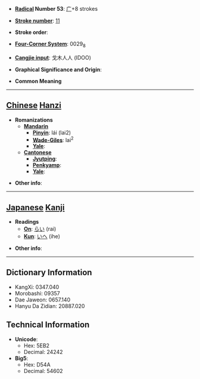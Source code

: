 * '''[[Wiktionary:Chinese radical index| Radical]] Number 53''': [[Wiktionary:Chinese radical index 广|广]]+8 strokes

* '''[[Wiktionary:Chinese total strokes index|Stroke number]]''': [[Wiktionary:Chinese total strokes index 11|11]]

* '''Stroke order''': 

* '''[[Wiktionary:Chinese four corner index|Four-Corner System]]''': 0029<sub>8</sub>

* '''[[Wiktionary:Chinese Cangjie index|Cangjie input]]''': 戈木人人 (IDOO)

* '''Graphical Significance and Origin''': 

* '''Common Meaning'''

----

== [[Chinese]] [[Hanzi]] ==

* '''Romanizations'''
** '''[[Mandarin]]'''
*** '''[[Pinyin]]''': lái (lai2)
*** '''[[Wade-Giles]]''': lai<sup>2</sup>
*** '''[[Yale]]''': 
** '''[[Cantonese]]'''
*** '''[[Jyutping]]''':
*** '''[[Penkyamp]]''': 
*** '''[[Yale]]''': 

* '''Other info''': 

----

== [[Japanese]] [[Kanji]] ==

* '''Readings'''
** '''[[On]]''': [[らい]] (rai)
** '''[[Kun]]''': [[いへ]] (ihe)

* '''Other info''':  

----

== Dictionary Information ==

* KangXi: 0347.040
* Morobashi: 09357
* Dae Jaweon: 0657.140
* Hanyu Da Zidian: 20887.020

== Technical Information ==

* '''Unicode''':
** Hex: 5EB2
** Decimal: 24242
* '''Big5''':
** Hex: D54A
** Decimal: 54602